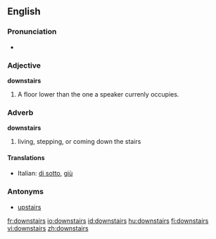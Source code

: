 ==English==

===Pronunciation===
*{{audio|en-us-downstairs.ogg|Audio (US)}}

===Adjective===
'''downstairs'''
#A floor lower than the one a speaker currenly occupies.

===Adverb===
'''downstairs'''
# living, stepping, or coming down the stairs

====Translations====
{{top}}
*Italian: [[di sotto]], [[giù]]
{{mid}}
{{bottom}}

===Antonyms===
*[[upstairs]]

[[fr:downstairs]]
[[io:downstairs]]
[[id:downstairs]]
[[hu:downstairs]]
[[fi:downstairs]]
[[vi:downstairs]]
[[zh:downstairs]]